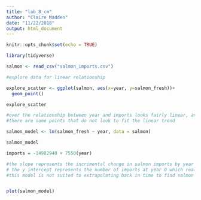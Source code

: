 ```yaml
---
title: "lab_8_cm"
author: "Claire Madden"
date: "11/22/2018"
output: html_document
---
```


```r
knitr::opts_chunk$set(echo = TRUE)
```


```r
library(tidyverse)

salmon <- read_csv("salmon_imports.csv")

```

```r
#explore data for linear relationship

explore_scatter <- ggplot(salmon, aes(x=year, y=salmon_fresh))+
  geom_point()

explore_scatter

#over the relationship between year and imports looks fairly linear, and using a linear regression makes sense. 
#there are some points that do not look to fit the linear trend
```

```r
salmon_model <- lm(salmon_fresh ~ year, data = salmon)

salmon_model

imports = -14982940 + 7550(year)

#the slope represents the incrimental change in salmon imports by year
# the y intercept represents the number of imports at year 0 which really doesnt make any sense in the context of this dataset
#this model is not suited to extrapolating back in time to find salmon imports in the past


plot(salmon_model)

```

















